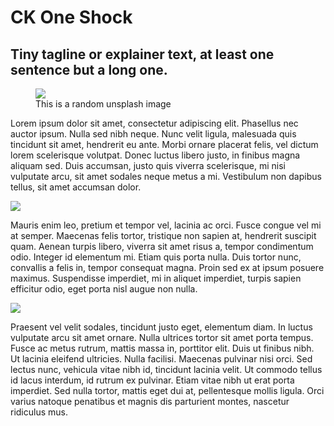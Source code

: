 # CK One Shock
## Tiny tagline or explainer text, at least one sentence but a long one.

<figure>
<img src="https://source.unsplash.com/random" />
<figcaption>This is a random unsplash image</figcaption>
</figure>

Lorem ipsum dolor sit amet, consectetur adipiscing elit. Phasellus nec auctor ipsum. Nulla sed nibh neque. Nunc velit ligula, malesuada quis tincidunt sit amet, hendrerit eu ante. Morbi ornare placerat felis, vel dictum lorem scelerisque volutpat. Donec luctus libero justo, in finibus magna aliquam sed. Duis accumsan, justo quis viverra scelerisque, mi nisi vulputate arcu, sit amet sodales neque metus a mi. Vestibulum non dapibus tellus, sit amet accumsan dolor.

<img src="https://source.unsplash.com/WLUHO9A_xik" />

Mauris enim leo, pretium et tempor vel, lacinia ac orci. Fusce congue vel mi at semper. Maecenas felis tortor, tristique non sapien at, hendrerit suscipit quam. Aenean turpis libero, viverra sit amet risus a, tempor condimentum odio. Integer id elementum mi. Etiam quis porta nulla. Duis tortor nunc, convallis a felis in, tempor consequat magna. Proin sed ex at ipsum posuere maximus. Suspendisse imperdiet, mi in aliquet imperdiet, turpis sapien efficitur odio, eget porta nisl augue non nulla.

<img src="https://source.unsplash.com/hw4lYNne6jo" />

Praesent vel velit sodales, tincidunt justo eget, elementum diam. In luctus vulputate arcu sit amet ornare. Nulla ultrices tortor sit amet porta tempus. Fusce ac metus rutrum, mattis massa in, porttitor elit. Duis ut finibus nibh. Ut lacinia eleifend ultricies. Nulla facilisi. Maecenas pulvinar nisi orci. Sed lectus nunc, vehicula vitae nibh id, tincidunt lacinia velit. Ut commodo tellus id lacus interdum, id rutrum ex pulvinar. Etiam vitae nibh ut erat porta imperdiet. Sed nulla tortor, mattis eget dui at, pellentesque mollis ligula. Orci varius natoque penatibus et magnis dis parturient montes, nascetur ridiculus mus.